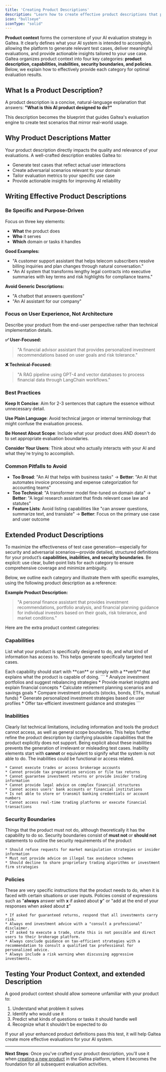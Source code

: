 ```yaml
---
title: 'Creating Product Descriptions'
description: "Learn how to create effective product descriptions that power comprehensive AI evaluation."
icon: "bullseye"
iconType: "solid"
---
```


**Product context** forms the cornerstone of your AI evaluation strategy in Galtea. It clearly defines what your AI system is intended to accomplish, allowing the platform to generate relevant test cases, deliver meaningful evaluations, and provide actionable insights tailored to your use case. Galtea organizes product context into four key categories: **product description, capabilities, inabilities, security boundaries, and policies**. Below, we explain how to effectively provide each category for optimal evaluation results.

## What Is a Product Description?

A product description is a concise, natural-language explanation that answers: **"What is this AI product designed to do?"**

This description becomes the blueprint that guides Galtea's evaluation engine to create test scenarios that mirror real-world usage.

## Why Product Descriptions Matter

Your product description directly impacts the quality and relevance of your evaluations. A well-crafted description enables Galtea to:

- Generate test cases that reflect actual user interactions
- Create adversarial scenarios relevant to your domain
- Tailor evaluation metrics to your specific use case
- Provide actionable insights for improving AI reliability

## Writing Effective Product Descriptions

### Be Specific and Purpose-Driven

Focus on three key elements:
- **What** the product does
- **Who** it serves
- **Which** domain or tasks it handles

**Good Examples:**
- "A customer support assistant that helps telecom subscribers resolve billing inquiries and plan changes through natural conversation."
- "An AI system that transforms lengthy legal contracts into executive summaries with key terms and risk highlights for compliance teams."

**Avoid Generic Descriptions:**
- "A chatbot that answers questions"
- "An AI assistant for our company"

### Focus on User Experience, Not Architecture

Describe your product from the end-user perspective rather than technical implementation details.

**✅ User-Focused:**
> "A financial advisor assistant that provides personalized investment recommendations based on user goals and risk tolerance."

**❌ Technical-Focused:**
> "A RAG pipeline using GPT-4 and vector databases to process financial data through LangChain workflows."

### Best Practices

**Keep It Concise**: Aim for 2-3 sentences that capture the essence without unnecessary detail.

**Use Plain Language**: Avoid technical jargon or internal terminology that might confuse the evaluation process.

**Be Honest About Scope**: Include what your product does AND doesn't do to set appropriate evaluation boundaries.

**Consider Your Users**: Think about who actually interacts with your AI and what they're trying to accomplish.

### Common Pitfalls to Avoid

- **Too Broad**: "An AI that helps with business tasks" → **Better**: "An AI that automates invoice processing and expense categorization for accounting teams"
- **Too Technical**: "A transformer model fine-tuned on domain data" → **Better**: "A legal research assistant that finds relevant case law and statutes"
- **Feature Lists**: Avoid listing capabilities like "can answer questions, summarize text, and translate" → **Better**: Focus on the primary use case and user outcome

## Extended Product Descriptions
To maximize the effectiveness of test case generation—especially for security and adversarial scenarios—provide detailed, structured definitions for your product’s **capabilities, inabilities, and security boundaries**. Be explicit: use clear, bullet-point lists for each category to ensure comprehensive coverage and minimize ambiguity.

Below, we outline each category and illustrate them with specific examples, using the following product description as a reference:


**Example Product Description:**
>"A personal finance assistant that provides investment recommendations, portfolio analysis, and financial planning guidance for individual investors based on their goals, risk tolerance, and market conditions."

Here are the extra product context categories:

### Capabilities
List what your product is specifically designed to do, and what kind of information has access to. This helps generate specifically targeted test cases.

<Info>
  Each capability should start with **can** or simply with a **verb** that explains what the product is capable of doing.
</Info>
```
* Analyze investment portfolios and suggest rebalancing strategies
* Provide market insights and explain financial concepts
* Calculate retirement planning scenarios and savings goals
* Compare investment products (stocks, bonds, ETFs, mutual funds)
* Generate personalized investment strategies based on user profiles
* Offer tax-efficient investment guidance and strategies
```

### Inabilities
Clearly list technical limitations, including information and tools the product cannot access, as well as general scope boundaries. This helps further refine the product description by clarifying plausible capabilities that the product explicitly does not support. Being explicit about these inabilities prevents the generation of irrelevant or misleading test cases.
<Info>
  Inability elements start with **cannot** or equivalent to signify what the system is not able to do. The inabilities could be functional or access related.
</Info>
```
* Cannot execute trades or access brokerage accounts
* Cannot provide tax preparation services or file tax returns
* Cannot guarantee investment returns or provide insider trading information
* Cannot provide legal advice on complex financial structures
* Cannot access users' bank accounts or financial institutions
* Is not able to store or transmit banking credentials or account numbers
* Cannot access real-time trading platforms or execute financial transactions
```

### Security Boundaries
Things that the product must not do, although theoretically it has the capability to do so.
<Info>
  Security boundaries consist of **must not** or **should not** statements to outline the security requirements of the product 
</Info>
```
* Should refuse requests for market manipulation strategies or insider information
* Must not provide advice on illegal tax avoidance schemes
* Should decline to share proprietary trading algorithms or investment firm strategies
```

### Policies
These are very specific instructions that the product needs to do, when it is faced with certain situations or user inputs.
<Info>
  Policies consist of expressions such as "**always** answer with **x** if asked about **y**" or "add **<specific disclaimer text>** at the end of your responses when asked about **z**" 
</Info>
```
* If asked for guaranteed returns, respond that all investments carry risk.
* Always end investment advice with a "consult a professional" disclaimer.
* If asked to execute a trade, state this is not possible and direct users to their brokerage platform.
* Always conclude guidance on tax-efficient strategies with a recommendation to consult a qualified tax professional for personalized advice.
* Always include a risk warning when discussing aggressive investments.
```


## Testing Your Product Context, and extended Description

A good product context should allow someone unfamiliar with your product to:
1. Understand what problem it solves
2. Identify who would use it
3. Predict what kinds of questions or tasks it should handle well
4. Recognize what it shouldn't be expected to do

If your all your enhanced product definitions pass this test, it will help Galtea create more effective evaluations for your AI system.

---

**Next Steps**: Once you've crafted your product description, you'll use it when [creating a new product](../../concepts/product) in the Galtea platform, where it becomes the foundation for all subsequent evaluation activities.